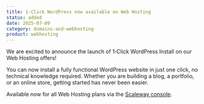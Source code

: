 ```yaml
---
title: 1‑Click WordPress now available on Web Hosting
status: added
date: 2025-07-09
category: domains-and-webhosting
product: webhosting
---
```


We are excited to announce the launch of 1‑Click WordPress Install on our Web Hosting offers! 

You can now install a fully functional WordPress website in just one click, no technical knowledge required.
Whether you are building a blog, a portfolio, or an online store, getting started has never been easier.

Available now for all Web Hosting plans via the [Scaleway console](https://account.scaleway.com/?service=elementswebhosting/).

